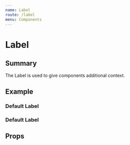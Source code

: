 ```yaml
---
name: Label
route: /label
menu: Components
---
```





# Label

## Summary

The Label is used to give components additional context.

## Example

### Default Label

<Playground>
  <Label children="Label Text"/>
</Playground>

### Default Label

<Playground>
  <Label children="Label Text" color={SLATE} />
</Playground>

## Props

<Props of={Label} />
